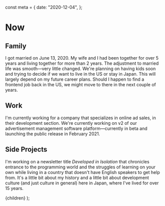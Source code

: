 
const meta = {
	date: "2020-12-04",
};

<SEO title="Now" description="What I'm up to now." />

# Now

<Lead date={meta.date} />

## Family

I got married on June 13, 2020. My wife and I had been together for over 5
years and living together for more than 2 years. The adjustment to married
life was smooth—very little changed. We're planning on having kids soon
and trying to decide if we want to live in the US or stay in Japan. This
will largely depend on my future career plans. Should I happen to find a
frontend job back in the US, we might move to there in the next couple of
years.

## Work

I'm currently working for a company that specializes in online ad sales,
in their development section. We're currently working on v2 of our
advertisement management software platform—currently in beta and launching
the public release in February 2021.

## Side Projects

I'm working on a newsletter title _Developed in Isolation_ that chronicles
entrance to the programming world and the struggles of learning on your own
while living in a country that doesn't have English speakers to get help from.
It's a little bit about my history and a little bit about development culture
(and just culture in general) here in Japan, where I've lived for over 15
years.

  <Layout className="prose sm:prose-lg">{children}</Layout>
);
